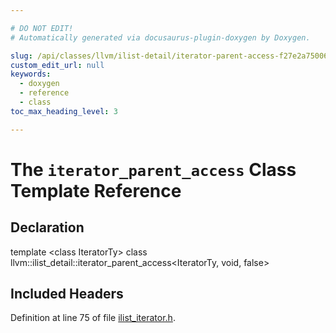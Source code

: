 ```yaml
---

# DO NOT EDIT!
# Automatically generated via docusaurus-plugin-doxygen by Doxygen.

slug: /api/classes/llvm/ilist-detail/iterator-parent-access-f27e2a750067e47cf15a8426e703ed33
custom_edit_url: null
keywords:
  - doxygen
  - reference
  - class
toc_max_heading_level: 3

---
```





# The `iterator_parent_access` Class Template Reference

<DoxygenPage pluginConfig={pluginConfig}>



## Declaration

<CodeBlock>template &lt;class IteratorTy&gt;
class llvm::ilist_detail::iterator_parent_access&lt;IteratorTy, void, false&gt;</CodeBlock>

## Included Headers

<IncludesList>
<IncludesListItem
  filePath="llvm/ADT/ilist_iterator.h"
  permalink="/docs/api/files/include/include/llvm/include/llvm/adt/ilist-iterator-h"
  isLocal="true" />
</IncludesList>


Definition at line 75 of file <a href="/docs/api/files/include/include/llvm/include/llvm/adt/ilist-iterator-h">ilist&#95;iterator.h</a>.

</DoxygenPage>

